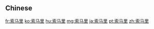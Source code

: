 {{also|索馬里}}
==Chinese==
{{zh-see|索馬里}}

[[fr:索马里]]
[[ko:索马里]]
[[hu:索马里]]
[[mg:索马里]]
[[ja:索马里]]
[[pt:索马里]]
[[zh:索马里]]